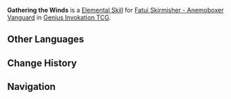 {{Genius Invokation TCG Skill Infobox
|title      = Gathering the Winds
|image      = Gathering the Winds Character Card Skill.png
|type       = Elemental Skill
|character  = Fatui Skirmisher - Anemoboxer Vanguard
|element    = Anemo
|matching   = 3
|effect     = This character gains a '''Stormwind Barrier''' and prepares the Skill '''Avenging Squall'''.<br /><br />'''Stormwind Barrier'''<br />The next time this character acts, they will immediately use the Skill '''Avenging Squall'''.<br />While preparing this Skill: Grant the character to which this is attached 2 Shield points. Meanwhile, if the character takes {{Hydro}}/{{Pyro}}/{{Cryo}}/{{Electro}} DMG, Avenging Squall will deal +1 DMG and its DMG type will be converted to the corresponding Element as well.<br /><br />'''Avenging Squall'''<br />(Prepare for 1 turn)<br />Deals 2 {{Color|Physical DMG}}.
|order      = 2
}}
'''Gathering the Winds''' is a [[Character Card Elemental Skill|Elemental Skill]] for [[Fatui Skirmisher - Anemoboxer Vanguard (Character Card)|Fatui Skirmisher - Anemoboxer Vanguard]] in [[Genius Invokation TCG]].

==Other Languages==
{{Other Languages
|en      = Gathering the Winds
|zhs     = 聚风蓄力
|zhs_rm  = Jùfēng Xùlì
|zht     = 聚風蓄力
|zht_rm  = Jùfēng Xùlì
|zh_tl   = Gathering Winds, Storing Power
|ja      = 廻風チャージ
|ja_rm   = Kaifuu Chaaji
|ja_tl   = Whirlwind Charge
|ko      = 윈드 차지
|ko_rm   = Windeu Chaji
|ko_tl   = Wind Charge
|es      = Acumulación de los vientos
|es_tl   = Accumulation of the Winds
|fr      = Cumul venteux
|fr_tl   = Windy Accumulation
|ru      = Ветряной заряд
|ru_tl   = Wind Charge
|th      = Gathering the Winds
|vi      = Tụ Gió
|vi_tl   = 
|de      = Sturmfang
|de_tl   = Storm Capture
|id      = Gathering the Winds
|pt      = Reunião dos Ventos
|pt_tl   = 
|tr      = Yel Yükü
|tr_tl   = 
|it      = Adunata dei venti
|it_tl   = Gathering of Winds
}}

==Change History==
{{Change History|3.3}}

==Navigation==
{{Genius Invokation TCG Skill Navbox|Fatui Skirmisher - Anemoboxer Vanguard}}